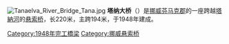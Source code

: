 {{expand|time=2015-12-15T16:47:02+00:00}}
{{unreferenced|time=2015-12-15T16:47:02+00:00}}
[[File:Tanaelva_River_Bridge_Tana.jpg|thumb]]
'''塔纳大桥'''（{{Lang-no|Tana bru}}）是[[挪威|挪威]][[芬马克郡|芬马克郡]]的一座跨越[[塔納河_(挪威)|塔納河]]的[[悬索桥|悬索桥]]，长220米，主跨194米，于1948年建成。


[[Category:1948年完工橋梁|Category:1948年完工橋梁]]
[[Category:挪威悬索桥|Category:挪威悬索桥]]